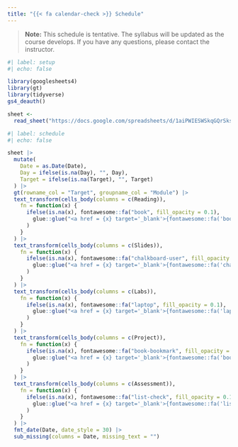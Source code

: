 ```yaml
---
title: "{{< fa calendar-check >}} Schedule"
---
```


<!-- EDIT: the google sheet to update data
https://docs.google.com/spreadsheets/d/1aiPWIESWSkqGQrSksIWGgEniF6Mc4QPnWuwhNvqsH58/edit?usp=sharing
-->

> **Note:** This schedule is tentative. The syllabus will be updated as the course develops. If you have any questions, please contact the instructor.

```r
#| label: setup
#| echo: false

library(googlesheets4)
library(gt)
library(tidyverse)
gs4_deauth()

sheet <-
  read_sheet("https://docs.google.com/spreadsheets/d/1aiPWIESWSkqGQrSksIWGgEniF6Mc4QPnWuwhNvqsH58/edit?usp=sharing")
```

```r
#| label: schedule
#| echo: false

sheet |>
  mutate(
    Date = as.Date(Date),
    Day = ifelse(is.na(Day), "", Day),
    Target = ifelse(is.na(Target), "", Target)
  ) |>
  gt(rowname_col = "Target", groupname_col = "Module") |>
  text_transform(cells_body(columns = c(Reading)),
    fn = function(x) {
      ifelse(is.na(x), fontawesome::fa("book", fill_opacity = 0.1),
        glue::glue("<a href = {x} target='_blank'>{fontawesome::fa('book')}</a>")
      )
    }
  ) |>
  text_transform(cells_body(columns = c(Slides)),
    fn = function(x) {
      ifelse(is.na(x), fontawesome::fa("chalkboard-user", fill_opacity = 0.1),
        glue::glue("<a href = {x} target='_blank'>{fontawesome::fa('chalkboard-user')}</a>")
      )
    }
  ) |>
  text_transform(cells_body(columns = c(Labs)),
    fn = function(x) {
      ifelse(is.na(x), fontawesome::fa("laptop", fill_opacity = 0.1),
        glue::glue("<a href = {x} target='_blank'>{fontawesome::fa('laptop')}</a>")
      )
    }
  ) |>
  text_transform(cells_body(columns = c(Project)),
    fn = function(x) {
      ifelse(is.na(x), fontawesome::fa("book-bookmark", fill_opacity = 0.1),
        glue::glue("<a href = {x} target='_blank'>{fontawesome::fa('book-bookmark')}</a>")
      )
    }
  ) |>
  text_transform(cells_body(columns = c(Assessment)),
    fn = function(x) {
      ifelse(is.na(x), fontawesome::fa("list-check", fill_opacity = 0.1),
        glue::glue("<a href = {x} target='_blank'>{fontawesome::fa('list-check')}</a>")
      )
    }
  ) |>
  fmt_date(Date, date_style = 30) |>
  sub_missing(columns = Date, missing_text = "")
```
